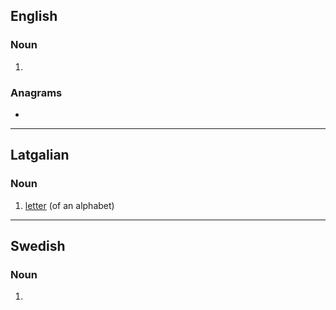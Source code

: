 {{also|Liters}}
==English==

===Noun===
{{head|en|noun form}}

# {{plural of|en|liter}}

===Anagrams===
* {{anagrams|en|a=eilrst|Lister|Sitler|lister|litres|relist|tilers}}

----

==Latgalian==

===Noun===
{{head|ltg|noun|g=m}}

# [[letter]] (of an alphabet)

----

==Swedish==

===Noun===
{{head|sv|noun form}}

# {{sv-noun-form-indef-gen|liter}}